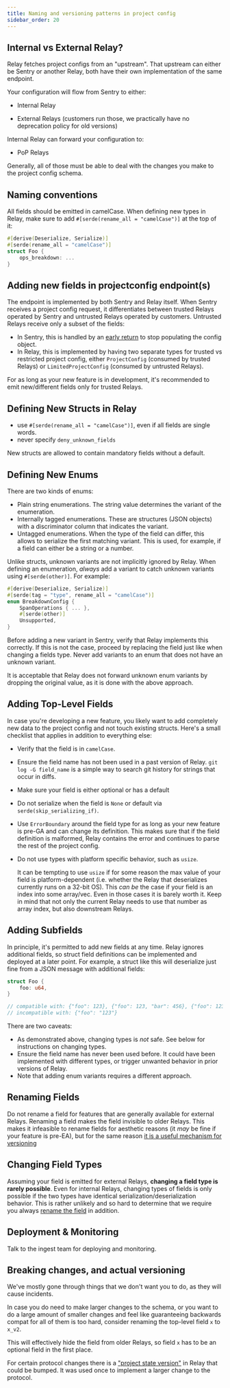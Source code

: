 ```yaml
---
title: Naming and versioning patterns in project config
sidebar_order: 20
---
```


## Internal vs External Relay?

Relay fetches project configs from an "upstream". That upstream can either be Sentry or another Relay, both have their own implementation of the same endpoint.

Your configuration will flow from Sentry to either:

- Internal Relay

- External Relays (customers run those, we practically have no deprecation policy for old versions)

Internal Relay can forward your configuration to:

- PoP Relays

Generally, all of those must be able to deal with the changes you make to the project config schema.

## Naming conventions

All fields should be emitted in camelCase. When defining new types in Relay, make sure to add `#[serde(rename_all = "camelCase")]` at the top of it:

```rust
#[derive(Deserialize, Serialize)]
#[serde(rename_all = "camelCase")]
struct Foo {
    ops_breakdown: ...
}
```

## Adding new fields in projectconfig endpoint(s)

The endpoint is implemented by both Sentry and Relay itself. When Sentry receives a project config request, it differentiates between trusted Relays operated by Sentry and untrusted Relays operated by customers. Untrusted Relays receive only a subset of the fields:

- In Sentry, this is handled by an [early return](https://github.com/getsentry/sentry/blob/b1434710fff9d8f90c99668bcc958ed1ee52b66e/src/sentry/relay/config.py#L165-L167) to stop populating the config object.
- In Relay, this is implemented by having two separate types for trusted vs restricted project config, either `ProjectConfig` (consumed by trusted Relays) or `LimitedProjectConfig` (consumed by untrusted Relays).

For as long as your new feature is in development, it's recommended to emit new/different fields only for trusted Relays.

## Defining New Structs in Relay

- use `#[serde(rename_all = "camelCase")]`, even if all fields are single words.
- never specify `deny_unknown_fields`

New structs are allowed to contain mandatory fields without a default.

## Defining New Enums

There are two kinds of enums:

- Plain string enumerations. The string value determines the variant of the enumeration.
- Internally tagged enumerations. These are structures (JSON objects) with a discriminator column that indicates the variant.
- Untagged enumerations. When the type of the field can differ, this allows to serialize the first matching variant. This is used, for example, if a field can either be a string or a number.

Unlike structs, unknown variants are not implicitly ignored by Relay. When defining an enumeration, *always* add a variant to catch unknown variants using `#[serde(other)]`. For example:

```rust
#[derive(Deserialize, Serialize)]
#[serde(tag = "type", rename_all = "camelCase")]
enum BreakdownConfig {
    SpanOperations { ... },
    #[serde(other)]
    Unsupported,
}
```

Before adding a new variant in Sentry, verify that Relay implements this correctly. If this is not the case, proceed by replacing the field just like when changing a fields type. Never add variants to an enum that does not have an unknown variant.

It is acceptable that Relay does not forward unknown enum variants by dropping the original value, as it is done with the above approach.

## Adding Top-Level Fields

In case you're developing a new feature, you likely want to add completely new data to the project config and not touch existing structs. Here's a small checklist that applies in addition to everything else:

- Verify that the field is in `camelCase`.
- Ensure the field name has not been used in a past version of Relay. `git log -G field_name` is a simple way to search git history for strings that occur in diffs.
- Make sure your field is either optional or has a default
- Do not serialize when the field is `None` or default via `serde(skip_serializing_if)`.
- Use `ErrorBoundary` around the field type for as long as your new feature is pre-GA and can change its definition. This makes sure that if the field definition is malformed, Relay contains the error and continues to parse the rest of the project config.
- Do not use types with platform specific behavior, such as `usize`.

  It can be tempting to use `usize` if for some reason the max value of your field is platform-dependent (i.e. whether the Relay that deserializes currently runs on a 32-bit OS). This *can be* the case if your field is an index into some array/vec. Even in those cases it is barely worth it. Keep in mind that not only the current Relay needs to use that number as array index, but also downstream Relays.

## Adding Subfields

In principle, it's permitted to add new fields at any time. Relay ignores additional fields, so struct field definitions can be implemented and deployed at a later point. For example, a struct like this will deserialize just fine from a JSON message with additional fields:

```rust
struct Foo {
    foo: u64,
}

// compatible with: {"foo": 123}, {"foo": 123, "bar": 456}, {"foo": 123, ...}
// incompatible with: {"foo": "123"}
```

There are two caveats:

- As demonstrated above, changing types is *not* safe. See below for instructions on changing types.
- Ensure the field name has never been used before. It could have been implemented with different types, or trigger unwanted behavior in prior versions of Relay.
- Note that adding enum variants requires a different approach.

## Renaming Fields

Do not rename a field for features that are generally available for external Relays. Renaming a field makes the field invisible to older Relays. This makes it infeasible to rename fields for aesthetic reasons (it *may* be fine if your feature is pre-EA), but for the same reason [it is a useful mechanism for versioning](#breaking-changes-and-actual-versioning)

## Changing Field Types

Assuming your field is emitted for external Relays, **changing a field type is
rarely possible**. Even for internal Relays, changing types of fields is only
possible if the two types have identical serialization/deserialization
behavior. This is rather unlikely and so hard to determine that we require you
always [rename the field](#breaking-changes-and-actual-versioning) in addition.

## Deployment & Monitoring

Talk to the ingest team for deploying and monitoring.

## Breaking changes, and actual versioning

We've mostly gone through things that we don't want you to do, as they will cause incidents.

In case you do need to make larger changes to the schema, or you want to do a large amount of smaller changes and feel like guaranteeing backwards compat for all of them is too hard, consider renaming the top-level field `x` to `x_v2`.

This will effectively hide the field from older Relays, so field `x` has to be an optional field in the first place.

For certain protocol changes there is a ["project state
version"](https://github.com/getsentry/relay/blob/3933cd6ccd59c3270f56853ffbc8678b219e44e6/relay-server/src/actors/project_upstream.rs#L25-L34)
in Relay that could be bumped. It was used once to implement a larger change to
the protocol.
